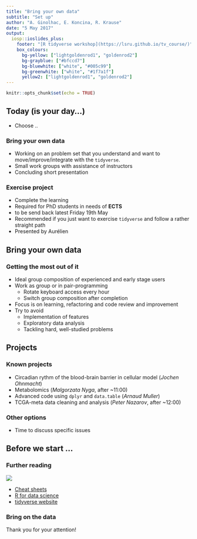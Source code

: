 ```yaml
---
title: "Bring your own data"
subtitle: "Set up"
author: "A. Ginolhac, E. Koncina, R. Krause"
date: "5 May 2017"
output:
  iosp::ioslides_plus:
    footer: "[R tidyverse workshop](https://lsru.github.io/tv_course/)"
    box_colours:
      bg-yellow: ["lightgoldenrod1", "goldenrod2"]
      bg-grayblue: ["#bfccd7"]
      bg-bluewhite: ["white", "#005c99"]
      bg-greenwhite: ["white", "#1f7a1f"]
      yellow2: ["lightgoldenrod1", "goldenrod2"]
---
```


```r
knitr::opts_chunk$set(echo = TRUE)
```

## Today (is your day...) {.vs2}

 + Choose ..

### Bring your own data {.box-10 .bg-blue}
 * Working on an problem set that you understand and want to move/improve/integrate with the `tidyverse`.
 * Small work groups with assistance of instructors
 * Concluding short presentation 

### Exercise project  {.box-10 .bg-green}
 * Complete the learning 
 * Required for PhD students in needs of **ECTS**
 * to be send back latest Friday 19th May
 * Recommended if you just want to exercise `tidyverse` and follow a rather straight path
 * Presented by Aurélien

## Bring your own data {.vs2}

### Getting the most out of it {.box-10 .offset-1 .bg-green}
 * Ideal group composition of experienced and early stage users
 * Work as group or in pair-programming
   + Rotate keyboard access every hour
   + Switch group composition after completion
 * Focus is on learning, refactoring and code review and improvement
 * Try to avoid
    + Implementation of features
    + Exploratory data analysis 
    + Tackling hard, well-studied problems

## Projects {.vs2}

### Known projects  {.box-10 .offset-1 .bg-greenwhite}
 * Circadian rythm of the blood-brain barrier in cellular model (*Jochen Ohnmacht*)
 * Metabolomics (*Malgorzata Nyga*, after ~11:00)
 * Advanced code using `dplyr` and `data.table` (*Arnaud Muller*)
 * TCGA-meta data cleaning and analysis (*Peter Nazarov*, after ~12:00)
 
### Other options {.box-10 .offset-1 .bg-red .build}
 * Time to discuss specific issues

  

## Before we start ... {.vs1}

### Further reading {.box-10 .offset-1 .bg-blue .icon}

![](img/00_book.png)

- [Cheat sheets](https://www.rstudio.com/resources/cheatsheets/) 
- [R for data science](http://r4ds.had.co.nz/)
- [tidyverse website](https://lsru.github.io/tv_course/)

### Bring on the data {.box-10 .offset-1 .bg-red .build}
Thank you for your attention!
